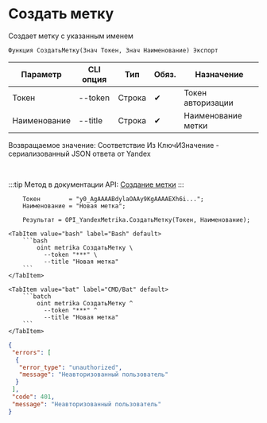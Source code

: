 ﻿---
sidebar_position: 1
description:  Создает метку с указанным именемСтраницы
keywords: [1C, 1С, 1С:Предприятие, 1С:Предприятие 8.3, API, Интеграция, Сервисы, Обмен, OneScript, CLI, Yandex Metrika]
---


# Создать метку
 Создает метку с указанным именем



`Функция СоздатьМетку(Знач Токен, Знач Наименование) Экспорт`

  | Параметр | CLI опция | Тип | Обяз. | Назначение |
  |-|-|-|-|-|
  | Токен | --token | Строка | &#x2714; | Токен авторизации |
  | Наименование | --title | Строка | &#x2714; | Наименование метки |

  
  Возвращаемое значение:   Соответствие Из КлючИЗначение - сериализованный JSON ответа от Yandex

<br/>

:::tip
Метод в документации API: [Создание метки](https://yandex.ru/dev/metrika/ru/management/openapi/label/createLabel)
:::
<br/>



```bsl title="Пример использования для 1С:Предприятие/OneScript"
    Токен        = "y0_AgAAAABdylaOAAy9KgAAAAEXh6i...";
    Наименование = "Новая метка";

    Результат = OPI_YandexMetrika.СоздатьМетку(Токен, Наименование);
```
    

 <Tabs>
  
    <TabItem value="bash" label="Bash" default>
        ```bash
            oint metrika СоздатьМетку \
              --token "***" \
              --title "Новая метка"
        ```
    </TabItem>
  
    <TabItem value="bat" label="CMD/Bat" default>
        ```batch
            oint metrika СоздатьМетку ^
              --token "***" ^
              --title "Новая метка"
        ```
    </TabItem>
</Tabs>


```json title="Результат"
{
 "errors": [
  {
   "error_type": "unauthorized",
   "message": "Неавторизованный пользователь"
  }
 ],
 "code": 401,
 "message": "Неавторизованный пользователь"
}
```
